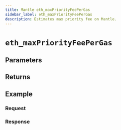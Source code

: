 ```yaml
---
title: Mantle eth_maxPriorityFeePerGas
sidebar_label: eth_maxPriorityFeePerGas
description: Estimates max priority fee on Mantle.
---
```




# `eth_maxPriorityFeePerGas`

<Description />

## Parameters


<Params />

## Returns


<Returns />

## Example


<Example />

### Request


<Request />

### Response


<Response />
